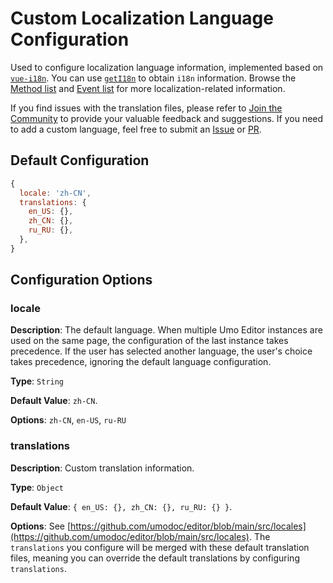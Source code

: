 # Custom Localization Language Configuration

Used to configure localization language information, implemented based on [`vue-i18n`](https://vue-i18n.intlify.dev/guide/introduction.html). You can use [`getI18n`](../methods#geti18n) to obtain `i18n` information. Browse the [Method list](../methods) and [Event list](../events) for more localization-related information.

If you find issues with the translation files, please refer to [Join the Community](../#join-the-community) to provide your valuable feedback and suggestions. If you need to add a custom language, feel free to submit an [Issue](https://github.com/umodoc/editor/issues) or [PR](https://github.com/umodoc/editor/pulls).

## Default Configuration

```js
{
  locale: 'zh-CN',
  translations: {
    en_US: {},
    zh_CN: {},
    ru_RU: {},
  },
}
```

## Configuration Options

### locale

**Description**: The default language. When multiple Umo Editor instances are used on the same page, the configuration of the last instance takes precedence. If the user has selected another language, the user's choice takes precedence, ignoring the default language configuration.

**Type**: `String`

**Default Value**: `zh-CN`.

**Options**: `zh-CN`, `en-US`, `ru-RU`

### translations

**Description**: Custom translation information.

**Type**: `Object`

**Default Value**: `{ en_US: {}, zh_CN: {}, ru_RU: {} }`.

**Options**: See [https://github.com/umodoc/editor/blob/main/src/locales](https://github.com/umodoc/editor/blob/main/src/locales). The `translations` you configure will be merged with these default translation files, meaning you can override the default translations by configuring `translations`.